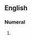 {{also|twentyone|twenty-one}}
==English==

===Numeral===
{{head|en|numeral}}

# {{alternative spelling of|en|twenty-one}}